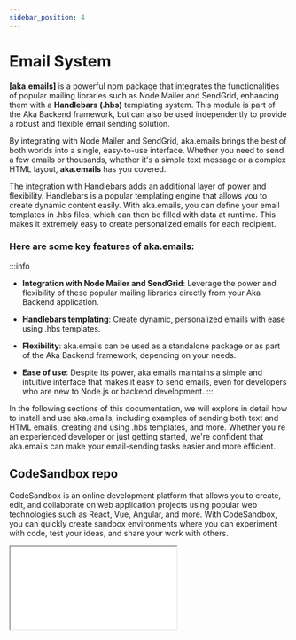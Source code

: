 ```yaml
---
sidebar_position: 4
---
```


# Email System

**[aka.emails]** is a powerful npm package that integrates the functionalities of popular mailing libraries such as Node Mailer
and SendGrid, enhancing them with a **Handlebars (.hbs)** templating system. This module is part of the Aka Backend framework,
but can also be used independently to provide a robust and flexible email sending solution.

By integrating with Node Mailer and SendGrid, aka.emails brings the best of both worlds into a single, easy-to-use interface.
Whether you need to send a few emails or thousands, whether it's a simple text message or a complex HTML layout, **aka.emails** has you covered.

The integration with Handlebars adds an additional layer of power and flexibility. Handlebars is a popular templating engine
that allows you to create dynamic content easily. With aka.emails, you can define your email templates in .hbs files,
which can then be filled with data at runtime. This makes it extremely easy to create personalized emails for each recipient.

### Here are some key features of aka.emails:

:::info
- **Integration with Node Mailer and SendGrid**: Leverage the power and flexibility of these popular mailing libraries directly from your Aka Backend application.

- **Handlebars templating**: Create dynamic, personalized emails with ease using .hbs templates.

- **Flexibility**: aka.emails can be used as a standalone package or as part of the Aka Backend framework, depending on your needs.

- **Ease of use**: Despite its power, aka.emails maintains a simple and intuitive interface that makes it easy to send emails, even for developers who are new to Node.js or backend development.
:::

In the following sections of this documentation, we will explore in detail how to install and use aka.emails, including
examples of sending both text and HTML emails, creating and using .hbs templates, and more. Whether you're an experienced
developer or just getting started, we're confident that aka.emails can make your email-sending tasks easier and more efficient.

## CodeSandbox repo

CodeSandbox is an online development platform that allows you to create, edit, and collaborate on web application
projects using popular web technologies such as React, Vue, Angular, and more. With CodeSandbox, you can quickly create
sandbox environments where you can experiment with code, test your ideas, and share your work with others.


<iframe
    src={iFrameSendBox('emails', [
        '/routes/email/node.js',
        '/routes/email/sendgrid.js',
        '/emails/example.code.hbs',
    ])}
    style={{
        width: "100%",
        height: "500px",
        border: "0",
        borderRadius: "8px",
        overflow: "hidden"
    }}
/>

## Setting Up the Project

Run the following command in your shell to install the driver in your project directory:

```bash
npm install aka.emails@latest

```

This command performs the following actions:

- Downloads the aka.emails package and the dependencies it requires
- Saves the package in the node_modules directory

Records the dependency information in the package.json file

## Create HTML email

In this example, we will create a Handlebars (.hbs) template for sending a confirmation code email.
The aka.emails module uses these templates to generate dynamic, personalized emails.

* **Create the /emails Directory**

The first step is to create a directory in your project root named /emails. This is where we'll store our .hbs templates.

* **Create the Handlebars Template**

Next, create a new file in the /emails directory named confirmation.hbs. This file will contain the HTML and Handlebars code for our email template.

```handlebars title=/emails/example.code.hbs
<!DOCTYPE html PUBLIC "-//W3C//DTD XHTML 1.0 Transitional//EN"
        "http://www.w3.org/TR/xhtml1/DTD/xhtml1-transitional.dtd">
<html xmlns="http://www.w3.org/1999/xhtml" lang="en">
<head>
    <meta name="viewport" content="width=device-width, initial-scale=1.0">
    <meta http-equiv="Content-Type" content="text/html; charset=UTF-8">
    <meta name="supported-color-schemes" content="light">
    <meta name="color-scheme" content="light">
    <title>New Awesome Email</title>
    <style>
        @media only screen and (max-width: 600px) {
            .inner-body {
                width: 100% !important;
            }

            .footer {
                width: 100% !important;
            }
        }

        @media only screen and (max-width: 500px) {
            .button {
                width: 100% !important;
            }
        }
    </style>
</head>
<body style="box-sizing: border-box; font-family: -apple-system, BlinkMacSystemFont, 'Segoe UI', Roboto, Helvetica, Arial, sans-serif, 'Apple Color Emoji', 'Segoe UI Emoji', 'Segoe UI Symbol'; position: relative; -webkit-text-size-adjust: none; background-color: #ffffff; color: #718096; height: 100%; line-height: 1.4; margin: 0; padding: 0; width: 100% !important;">
<div style="background-color: #ffffff;">
    <div style="padding: 20px 0; margin: 0 auto; max-width: 600px;">
        <table style="margin: 30px auto 0; font-size: 16px; max-width: 450px;">
            <tbody>
            <tr>
                <td style="color: #1a1a1a; line-height: 22px;">
                    <p style="margin-top: 20px;">
                        Below is the confirmation code to access on <b>Aka The Archivist</b>.
                    </p>
                    <p style="margin-top: 20px;">
                      <span style="font-size: 16px;">
                          <b>[{{code}}]</b>
                      </span>
                    </p>
                    <i style="margin-top: 20px;">
                        If you have not made this request, you can safely ignore this message.
                    </i>
                </td>
            </tr>
            </tbody>
        </table>
        <table style="margin: 30px auto; border-top: 1px dashed #dadada; width: 450px;">
            <tbody>
            <tr>
                <td style="color: rgba(26, 26, 26, 0.6); padding-top: 15px;">
                    <p style="font-size: 12px; text-align: left;">
                        Copyright 2023 | <b>Aka The Archivist</b>
                    </p>
                </td>
            </tr>
            </tbody>
        </table>
    </div>
</div>
</body>
</html>
```

### Nodemailer Driver

Now that our template is ready, we can use it to send an email. Here's how you can do this with the aka.emails module:

```js title=/routes/email/node.js
import {NodeMailer} from "aka.emails";

/**
 *
 * @param req
 * @param res
 */
export default async function post(req, res) {

        // create mail instance
        const mail = new NodeMailer('test@example.com');

        // set sendgrid from address
        mail.from('no-reply@example.com')

        // set subject mail
        mail.subject(`🔐 Confirm code to continue authentication`);

        // send async or await email with template
        await mail.send('example.code', {code:3344585}).then((message) =>
            console.log(message)
        );

}
```

### SendGrid Driver

Now that our template is ready, we can use it to send an email. Here's how you can do this with the aka.emails module:

```js title=/routes/email/sendgrid.js
import {SendGridMail} from "aka.emails";

/**
 *
 * @param req
 * @param res
 */
export default async function post(req, res) {

        // create mail instance
        const mail = new SendGridMail('test@example.com');

        // set sendgrid api key
        mail.setApiKey('SENDGRID_API_KEY')

        // set sendgrid from address
        mail.from('no-reply@example.com')

        // set subject mail
        mail.subject(`🔐 Confirm code to continue authentication`);

        // send async or await email with template
        await mail.send('example.code', {code:3344585}).then((message) =>
            console.log(message)
        );

}
```